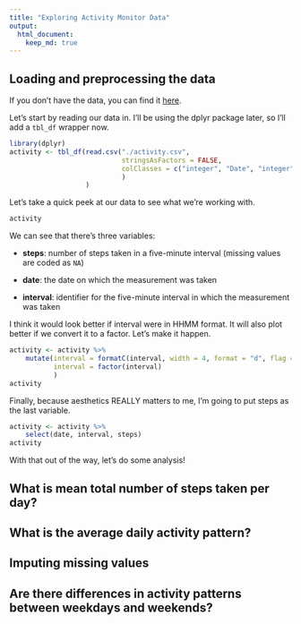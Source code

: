 ```yaml
---
title: "Exploring Activity Monitor Data"
output: 
  html_document:
    keep_md: true
---
```




## Loading and preprocessing the data

If you don't have the data, you can find it [here](https://github.com/mattayes/RepData_PeerAssessment1/blob/master/activity.zip?raw=true).

Let's start by reading our data in. I'll be using the dplyr package later, so I'll add a `tbl_df` wrapper now.

```r
library(dplyr)
activity <- tbl_df(read.csv("./activity.csv",
                            stringsAsFactors = FALSE,
                            colClasses = c("integer", "Date", "integer")
                            )
                   )
```

Let's take a quick peek at our data to see what we're working with.

```r
activity
```

We can see that there's three variables:

- **steps**: number of steps taken in a five-minute interval (missing values are coded as `NA`)

- **date**: the date on which the measurement was taken

- **interval**: identifier for the five-minute interval in which the measurement was taken

I think it would look better if interval were in HHMM format. It will also plot better if we convert it to a factor. Let's make it happen.

``` r
activity <- activity %>%
    mutate(interval = formatC(interval, width = 4, format = "d", flag = "0"),
           interval = factor(interval)
           )
activity
```

Finally, because aesthetics REALLY matters to me, I'm going to put steps as the last variable.

```r
activity <- activity %>%
    select(date, interval, steps)
activity
```

With that out of the way, let's do some analysis!

## What is mean total number of steps taken per day?



## What is the average daily activity pattern?



## Imputing missing values



## Are there differences in activity patterns between weekdays and weekends?
